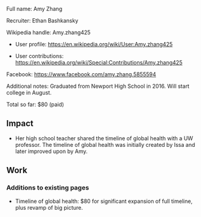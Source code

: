 Full name: Amy Zhang

Recruiter: Ethan Bashkansky

Wikipedia handle: Amy.zhang425

* User profile: https://en.wikipedia.org/wiki/User:Amy.zhang425

* User contributions: https://en.wikipedia.org/wiki/Special:Contributions/Amy.zhang425

Facebook: https://www.facebook.com/amy.zhang.5855594

Additional notes: Graduated from Newport High School in 2016. Will start college in August.

Total so far: $80 (paid)

== Impact ==

* Her high school teacher shared the timeline of global health with a UW professor. The timeline of global health was initially created by Issa and later improved upon by Amy.

== Work ==

=== Additions to existing pages ===

* Timeline of global health: $80 for significant expansion of full timeline, plus revamp of big picture.

